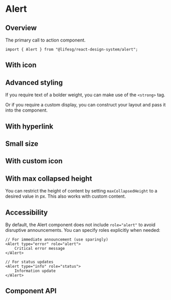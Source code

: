 
<Meta of={AlertStories} />

# Alert

## Overview

The primary call to action component.

```tsx
import { Alert } from "@lifesg/react-design-system/alert";
```

<Canvas of={AlertStories.Default} />

## With icon

<Canvas of={AlertStories.WithIcon} />

## Advanced styling

If you require text of a bolder weight, you can make use of the `<strong>` tag.

<Canvas of={AlertStories.WithBoldText} />

Or if you require a custom display, you can construct your layout and pass it into the component.

<Canvas of={AlertStories.WithCustomDisplay} />

## With hyperlink

<Canvas of={AlertStories.WithHyperlink} />

## Small size

<Canvas of={AlertStories.SmallSize} />

## With custom icon

<Canvas of={AlertStories.WithCustomIcon} />

## With max collapsed height

You can restrict the height of content by setting `maxCollapsedHeight` to a
desired value in px. This also works with custom content.

<Canvas of={AlertStories.WithMaxCollapsedHeight} />

## Accessibility

By default, the Alert component does not include `role="alert"` to avoid disruptive announcements. You can specify roles explicitly when needed:

```tsx
// For immediate announcement (use sparingly)
<Alert type="error" role="alert">
    Critical error message
</Alert>

// For status updates
<Alert type="info" role="status">
    Information update
</Alert>
```

## Component API

<PropsTable />
